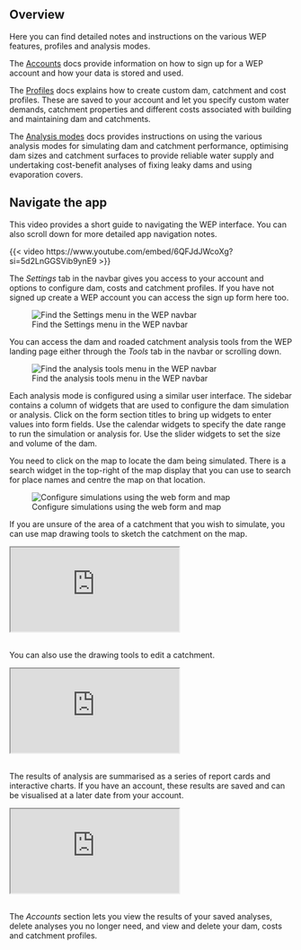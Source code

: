## Overview

Here you can find detailed notes and instructions on the various WEP features, profiles and analysis modes. 

The [Accounts](accounts.qmd) docs provide information on how to sign up for a WEP account and how your data is stored and used. 

The [Profiles](profiles.qmd) docs explains how to create custom dam, catchment and cost profiles. These are saved to your account and let you specify custom water demands, catchment properties and different costs associated with building and maintaining dam and catchments. 

The [Analysis modes](analysis.qmd) docs provides instructions on using the various analysis modes for simulating dam and catchment performance, optimising dam sizes and catchment surfaces to provide reliable water supply and undertaking cost-benefit analyses of fixing leaky dams and using evaporation covers. 

## Navigate the app

This video provides a short guide to navigating the WEP interface. You can also scroll down for more detailed app navigation notes. 

{{< video https://www.youtube.com/embed/6QFJdJWcoXg?si=5d2LnGGSVib9ynE9 >}}

The *Settings* tab in the navbar gives you access to your account and options to configure dam, costs and catchment profiles. If you have not signed up create a WEP account you can access the sign up form here too.

![Find the Settings menu in the WEP navbar](img/settings.jpg)

You can access the dam and roaded catchment analysis tools from the WEP landing page either through the *Tools* tab in the navbar or scrolling down.

![Find the analysis tools menu in the WEP navbar](img/analysis-tools.jpg)

Each analysis mode is configured using a similar user interface. The sidebar contains a column of widgets that are used to configure the dam simulation or analysis. Click on the form section titles to bring up widgets to enter values into form fields. Use the calendar widgets to specify the date range to run the simulation or analysis for. Use the slider widgets to set the size and volume of the dam.

You need to click on the map to locate the dam being simulated. There is a search widget in the top-right of the map display that you can use to search for place names and centre the map on that location. 

![Configure simulations using the web form and map](img/sim-configuration.jpg)

If you are unsure of the area of a catchment that you wish to simulate, you can use map drawing tools to sketch the catchment on the map. 

```{=html}
<div class="video-container">
    <iframe class="responsive-iframe" src="https://drive.google.com/file/d/1waAFfBJ4AgrgpWKg9bryHDLOOFiba4Td/preview" allow="autoplay"></iframe>
</div>
<br>
```

You can also use the drawing tools to edit a catchment. 

```{=html}
<div class="video-container">
    <iframe class="responsive-iframe" src="https://drive.google.com/file/d/1mPT9jF_slH_4VWMjmd977zGHGWcj3CeA/preview" allow="autoplay"></iframe>
</div>
<br>
```

The results of analysis are summarised as a series of report cards and interactive charts. If you have an account, these results are saved and can be visualised at a later date from your account.

```{=html}
<div class="video-container">
    <iframe class="responsive-iframe" src="https://drive.google.com/file/d/1f7SWTlwK9n10qyARnXVtPmDNALpyqZL8/preview" allow="autoplay"></iframe>
</div>
<br>
```

The *Accounts* section lets you view the results of your saved analyses, delete analyses you no longer need, and view and delete your dam, costs and catchment profiles.